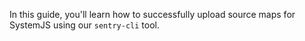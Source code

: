 In this guide, you'll learn how to successfully upload source maps for SystemJS using our `sentry-cli` tool.

<Include name="sourcemaps-uglifyjs.mdx" />
